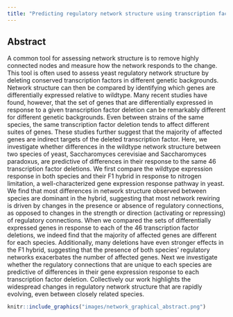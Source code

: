```yaml
---
title: "Predicting regulatory network structure using transcription factor deletions"
---
```


## Abstract

A common tool for assessing network structure is to remove highly connected nodes and measure how the network responds to the change. This tool is often used to assess yeast regulatory network structure by deleting conserved transcription factors in different genetic backgrounds. Network structure can then be compared by identifying which genes are differentially expressed relative to wildtype. Many recent studies have found, however, that the set of genes that are differentially expressed in response to a given transcription factor deletion can be remarkably different for different genetic backgrounds. Even between strains of the same species, the same transcription factor deletion tends to affect different suites of genes. These studies further suggest that the majority of affected genes are indirect targets of the deleted transcription factor. Here, we investigate whether differences in the wildtype network structure between two species of yeast, Saccharomyces cerevisiae and Saccharomyces paradoxus, are predictive of differences in their response to the same 46 transcription factor deletions. We first compare the wildtype expression response in both species and their F1 hybrid in response to nitrogen limitation, a well-characterized gene expression response pathway in yeast. We find that most differences in network structure observed between species are dominant in the hybrid, suggesting that most network rewiring is driven by changes in the presence or absence of regulatory connections, as opposed to changes in the strength or direction (activating or repressing) of regulatory connections. When we compared the sets of differentially expressed genes in response to each of the 46 transcription factor deletions, we indeed find that the majority of affected genes are different for each species. Additionally, many deletions have even stronger effects in the F1 hybrid, suggesting that the presence of both species' regulatory networks exacerbates the number of affected genes. Next we investigate whether the regulatory connections that are unique to each species are predictive of differences in their gene expression response to each transcription factor deletion. Collectively our work highlights the widespread changes in regulatory network structure that are rapidly evolving, even between closely related species.

```r
knitr::include_graphics("images/network_graphical_abstract.png")
```
